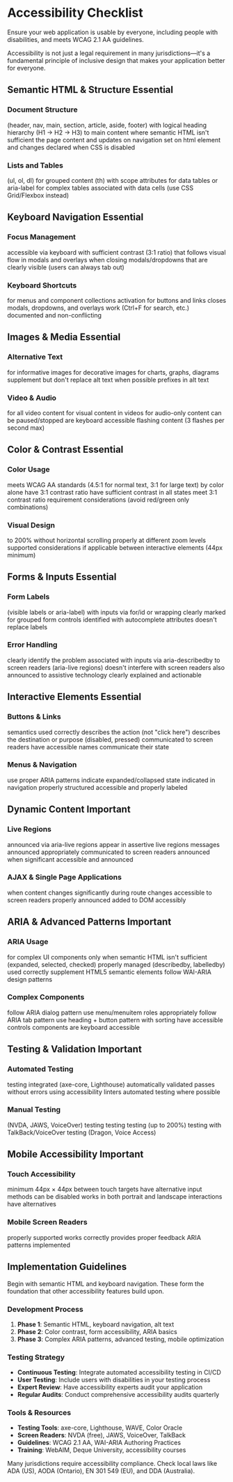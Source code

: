 
# <span className="text-4xl font-bold bg-gradient-to-r from-green-600 to-blue-600 bg-clip-text text-transparent">Accessibility Checklist</span>

<ChecklistProgressWrapper pageTitle="Accessibility" />

<p className="text-xl font-medium text-muted-foreground mb-8">Ensure your web application is usable by everyone, including people with disabilities, and meets WCAG 2.1 AA guidelines.</p>

<Alert title="Accessibility is Essential">
  Accessibility is not just a legal requirement in many jurisdictions—it's a fundamental principle of inclusive design that makes your application better for everyone.
</Alert>

## <span className="text-2xl font-semibold text-green-800 dark:text-green-200">Semantic HTML & Structure</span> <Badge variant="default">Essential</Badge>

### <span className="text-lg font-medium text-green-700 dark:text-green-300">Document Structure</span>
<ChecklistItem title="Proper HTML5 semantic elements">(header, nav, main, section, article, aside, footer)</ChecklistItem>
<ChecklistItem title="Single H1 per page">with logical heading hierarchy (H1 → H2 → H3)</ChecklistItem>
<ChecklistItem title="Skip navigation links">to main content</ChecklistItem>
<ChecklistItem title="Landmark roles">where semantic HTML isn't sufficient</ChecklistItem>
<ChecklistItem title="Page title describes">the page content and updates on navigation</ChecklistItem>
<ChecklistItem title="Language attribute">set on html element and changes declared</ChecklistItem>
<ChecklistItem title="Reading order is logical">when CSS is disabled</ChecklistItem>

### <span className="text-lg font-medium text-green-700 dark:text-green-300">Lists and Tables</span>
<ChecklistItem title="Proper list markup">(ul, ol, dl) for grouped content</ChecklistItem>
<ChecklistItem title="Table headers">(th) with scope attributes for data tables</ChecklistItem>
<ChecklistItem title="Table captions">or aria-label for complex tables</ChecklistItem>
<ChecklistItem title="Column/row headers">associated with data cells</ChecklistItem>
<ChecklistItem title="Layout tables avoided">(use CSS Grid/Flexbox instead)</ChecklistItem>

## <span className="text-2xl font-semibold text-green-800 dark:text-green-200">Keyboard Navigation</span> <Badge variant="default">Essential</Badge>

### <span className="text-lg font-medium text-green-700 dark:text-green-300">Focus Management</span>
<ChecklistItem title="All interactive elements">accessible via keyboard</ChecklistItem>
<ChecklistItem title="Visible focus indicators">with sufficient contrast (3:1 ratio)</ChecklistItem>
<ChecklistItem title="Logical tab order">that follows visual flow</ChecklistItem>
<ChecklistItem title="Focus trapping">in modals and overlays</ChecklistItem>
<ChecklistItem title="Focus restoration">when closing modals/dropdowns</ChecklistItem>
<ChecklistItem title="Custom focus styles">that are clearly visible</ChecklistItem>
<ChecklistItem title="No keyboard traps">(users can always tab out)</ChecklistItem>

### Keyboard Shortcuts
<ChecklistItem title="Arrow key navigation">for menus and component collections</ChecklistItem>
<ChecklistItem title="Enter/Space">activation for buttons and links</ChecklistItem>
<ChecklistItem title="Escape key">closes modals, dropdowns, and overlays</ChecklistItem>
<ChecklistItem title="Standard shortcuts">work (Ctrl+F for search, etc.)</ChecklistItem>
<ChecklistItem title="Custom shortcuts">documented and non-conflicting</ChecklistItem>

## Images & Media <Badge variant="default">Essential</Badge>

### Alternative Text
<ChecklistItem title="Meaningful alt text">for informative images</ChecklistItem>
<ChecklistItem title="Empty alt attribute">for decorative images</ChecklistItem>
<ChecklistItem title="Complex image descriptions">for charts, graphs, diagrams</ChecklistItem>
<ChecklistItem title="Image captions">supplement but don't replace alt text</ChecklistItem>
<ChecklistItem title="Alt text under 125 characters">when possible</ChecklistItem>
<ChecklistItem title="No 'image of' or 'picture of'">prefixes in alt text</ChecklistItem>

### Video & Audio
<ChecklistItem title="Captions">for all video content</ChecklistItem>
<ChecklistItem title="Audio descriptions">for visual content in videos</ChecklistItem>
<ChecklistItem title="Transcripts">for audio-only content</ChecklistItem>
<ChecklistItem title="Auto-playing media">can be paused/stopped</ChecklistItem>
<ChecklistItem title="Video controls">are keyboard accessible</ChecklistItem>
<ChecklistItem title="No seizure-inducing">flashing content (3 flashes per second max)</ChecklistItem>

## Color & Contrast <Badge variant="default">Essential</Badge>

### Color Usage
<ChecklistItem title="Color contrast">meets WCAG AA standards (4.5:1 for normal text, 3:1 for large text)</ChecklistItem>
<ChecklistItem title="Information not conveyed">by color alone</ChecklistItem>
<ChecklistItem title="Focus indicators">have 3:1 contrast ratio</ChecklistItem>
<ChecklistItem title="Interactive elements">have sufficient contrast in all states</ChecklistItem>
<ChecklistItem title="UI components">meet 3:1 contrast ratio requirement</ChecklistItem>
<ChecklistItem title="Color blindness">considerations (avoid red/green only combinations)</ChecklistItem>

### Visual Design
<ChecklistItem title="Text can be enlarged">to 200% without horizontal scrolling</ChecklistItem>
<ChecklistItem title="Content reflows">properly at different zoom levels</ChecklistItem>
<ChecklistItem title="High contrast mode">supported</ChecklistItem>
<ChecklistItem title="Dark mode">considerations if applicable</ChecklistItem>
<ChecklistItem title="Sufficient spacing">between interactive elements (44px minimum)</ChecklistItem>

## Forms & Inputs <Badge variant="default">Essential</Badge>

### Form Labels
<ChecklistItem title="All inputs have labels">(visible labels or aria-label)</ChecklistItem>
<ChecklistItem title="Labels are associated">with inputs via for/id or wrapping</ChecklistItem>
<ChecklistItem title="Required fields">clearly marked</ChecklistItem>
<ChecklistItem title="Fieldsets and legends">for grouped form controls</ChecklistItem>
<ChecklistItem title="Input purposes">identified with autocomplete attributes</ChecklistItem>
<ChecklistItem title="Placeholder text">doesn't replace labels</ChecklistItem>

### Error Handling
<ChecklistItem title="Error messages">clearly identify the problem</ChecklistItem>
<ChecklistItem title="Error messages">associated with inputs via aria-describedby</ChecklistItem>
<ChecklistItem title="Errors announced">to screen readers (aria-live regions)</ChecklistItem>
<ChecklistItem title="Inline validation">doesn't interfere with screen readers</ChecklistItem>
<ChecklistItem title="Success messages">also announced to assistive technology</ChecklistItem>
<ChecklistItem title="Form submission errors">clearly explained and actionable</ChecklistItem>

## Interactive Elements <Badge variant="default">Essential</Badge>

### Buttons & Links
<ChecklistItem title="Button vs link">semantics used correctly</ChecklistItem>
<ChecklistItem title="Button text">describes the action (not "click here")</ChecklistItem>
<ChecklistItem title="Link text">describes the destination or purpose</ChecklistItem>
<ChecklistItem title="Button states">(disabled, pressed) communicated to screen readers</ChecklistItem>
<ChecklistItem title="Icon buttons">have accessible names</ChecklistItem>
<ChecklistItem title="Toggle buttons">communicate their state</ChecklistItem>

### Menus & Navigation
<ChecklistItem title="Menu structures">use proper ARIA patterns</ChecklistItem>
<ChecklistItem title="Expandable menus">indicate expanded/collapsed state</ChecklistItem>
<ChecklistItem title="Current page">indicated in navigation</ChecklistItem>
<ChecklistItem title="Breadcrumb navigation">properly structured</ChecklistItem>
<ChecklistItem title="Search functionality">accessible and properly labeled</ChecklistItem>

## Dynamic Content <Badge variant="warning">Important</Badge>

### Live Regions
<ChecklistItem title="Status updates">announced via aria-live regions</ChecklistItem>
<ChecklistItem title="Error messages">appear in assertive live regions</ChecklistItem>
<ChecklistItem title="Form validation">messages announced appropriately</ChecklistItem>
<ChecklistItem title="Loading states">communicated to screen readers</ChecklistItem>
<ChecklistItem title="Content changes">announced when significant</ChecklistItem>
<ChecklistItem title="Progress indicators">accessible and announced</ChecklistItem>

### AJAX & Single Page Applications
<ChecklistItem title="Page title updates">when content changes significantly</ChecklistItem>
<ChecklistItem title="Focus management">during route changes</ChecklistItem>
<ChecklistItem title="Loading states">accessible to screen readers</ChecklistItem>
<ChecklistItem title="Error states">properly announced</ChecklistItem>
<ChecklistItem title="Dynamic content">added to DOM accessibly</ChecklistItem>

## ARIA & Advanced Patterns <Badge variant="warning">Important</Badge>

### ARIA Usage
<ChecklistItem title="ARIA labels">for complex UI components</ChecklistItem>
<ChecklistItem title="ARIA roles">only when semantic HTML isn't sufficient</ChecklistItem>
<ChecklistItem title="ARIA states">(expanded, selected, checked) properly managed</ChecklistItem>
<ChecklistItem title="ARIA properties">(describedby, labelledby) used correctly</ChecklistItem>
<ChecklistItem title="ARIA landmarks">supplement HTML5 semantic elements</ChecklistItem>
<ChecklistItem title="Custom components">follow WAI-ARIA design patterns</ChecklistItem>

### Complex Components
<ChecklistItem title="Modal dialogs">follow ARIA dialog pattern</ChecklistItem>
<ChecklistItem title="Dropdown menus">use menu/menuitem roles appropriately</ChecklistItem>
<ChecklistItem title="Tab panels">follow ARIA tab pattern</ChecklistItem>
<ChecklistItem title="Accordions">use heading + button pattern</ChecklistItem>
<ChecklistItem title="Data tables">with sorting have accessible controls</ChecklistItem>
<ChecklistItem title="Carousel/slider">components are keyboard accessible</ChecklistItem>

## Testing & Validation <Badge variant="warning">Important</Badge>

### Automated Testing
<ChecklistItem title="Automated accessibility">testing integrated (axe-core, Lighthouse)</ChecklistItem>
<ChecklistItem title="Color contrast">automatically validated</ChecklistItem>
<ChecklistItem title="HTML validation">passes without errors</ChecklistItem>
<ChecklistItem title="ARIA validation">using accessibility linters</ChecklistItem>
<ChecklistItem title="Keyboard navigation">automated testing where possible</ChecklistItem>

### Manual Testing
<ChecklistItem title="Screen reader testing">(NVDA, JAWS, VoiceOver)</ChecklistItem>
<ChecklistItem title="Keyboard-only navigation">testing</ChecklistItem>
<ChecklistItem title="High contrast mode">testing</ChecklistItem>
<ChecklistItem title="Browser zoom">testing (up to 200%)</ChecklistItem>
<ChecklistItem title="Mobile accessibility">testing with TalkBack/VoiceOver</ChecklistItem>
<ChecklistItem title="Voice control">testing (Dragon, Voice Access)</ChecklistItem>

## Mobile Accessibility <Badge variant="warning">Important</Badge>

### Touch Accessibility
<ChecklistItem title="Touch targets">minimum 44px × 44px</ChecklistItem>
<ChecklistItem title="Sufficient spacing">between touch targets</ChecklistItem>
<ChecklistItem title="Gestures">have alternative input methods</ChecklistItem>
<ChecklistItem title="Custom gestures">can be disabled</ChecklistItem>
<ChecklistItem title="Orientation">works in both portrait and landscape</ChecklistItem>
<ChecklistItem title="Motion-based">interactions have alternatives</ChecklistItem>

### Mobile Screen Readers
<ChecklistItem title="Mobile screen readers">properly supported</ChecklistItem>
<ChecklistItem title="Swipe navigation">works correctly</ChecklistItem>
<ChecklistItem title="Touch exploration">provides proper feedback</ChecklistItem>
<ChecklistItem title="Mobile-specific">ARIA patterns implemented</ChecklistItem>

## Implementation Guidelines

<Alert title="Start with Foundation">
  Begin with semantic HTML and keyboard navigation. These form the foundation that other accessibility features build upon.
</Alert>

### Development Process

1. **Phase 1**: Semantic HTML, keyboard navigation, alt text
2. **Phase 2**: Color contrast, form accessibility, ARIA basics
3. **Phase 3**: Complex ARIA patterns, advanced testing, mobile optimization

### Testing Strategy

- **Continuous Testing**: Integrate automated accessibility testing in CI/CD
- **User Testing**: Include users with disabilities in your testing process
- **Expert Review**: Have accessibility experts audit your application
- **Regular Audits**: Conduct comprehensive accessibility audits quarterly

### Tools & Resources

- **Testing Tools**: axe-core, Lighthouse, WAVE, Color Oracle
- **Screen Readers**: NVDA (free), JAWS, VoiceOver, TalkBack
- **Guidelines**: WCAG 2.1 AA, WAI-ARIA Authoring Practices
- **Training**: WebAIM, Deque University, accessibility courses

<Alert variant="warning" title="Legal Compliance">
  Many jurisdictions require accessibility compliance. Check local laws like ADA (US), AODA (Ontario), EN 301 549 (EU), and DDA (Australia).
</Alert>
